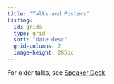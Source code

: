 ```yaml
---
title: "Talks and Posters"
listing:
  id: grids
  type: grid
  sort: "date desc"
  grid-columns: 2
  image-height: 285px
---
```


::: {#grids}
:::

For older talks, see [Speaker Deck](https://speakerdeck.com/carlislerainey/).



